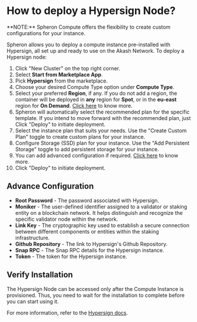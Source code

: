 
# How to deploy a Hypersign Node?

<Callout type="info">
  **NOTE:** Spheron Compute offers the flexibility to create custom
  configurations for your instance.
</Callout>

Spheron allows you to deploy a compute instance pre-installed with Hypersign, all set up and ready to use on the Akash Network.
To deploy a Hypersign node:

1. Click "New Cluster" on the top right corner.
2. Select **Start from Marketplace App**.
3. Pick **Hypersign** from the marketplace.
4. Choose your desired Compute Type option under **Compute Type**.
5. Select your preferred **Region**, if any. If you do not add a region, the container will be deployed in **any** region for **Spot**, or in the **eu-east** region for **On Demand**. [Click here](/compute/cluster/#region) to know more.
6. Spheron will automatically select the recommended plan for the specific template. If you intend to move forward with the recommended plan, just Click "Deploy" to initiate deployment.
7. Select the instance plan that suits your needs. Use the "Create Custom Plan" toggle to create custom plans for your instance.
8. Configure Storage (SSD) plan for your instance. Use the "Add Persistent Storage" toggle to add persistent storage for your instance.
9. You can add advanced configuration if required. [Click here](/compute/cluster/#additional-configuration-1) to know more.
10. Click "Deploy" to initiate deployment.

## Advance Configuration

- **Root Password** - The password associated with Hypersign.
- **Moniker** - The user-defined identifier assigned to a validator or staking entity on a blockchain network. It helps distinguish and recognize the specific validator node within the network.
- **Link Key** - The cryptographic key used to establish a secure connection between different components or entities within the staking infrastructure.
- **Github Repository** - The link to Hypersign's Github Repository.
- **Snap RPC** - The Snap RPC details for the Hypersign instance.
- **Token** - The token for the Hypersign instance.

## Verify Installation

The Hypersign Node can be accessed only after the Compute Instance is provisioned.
Thus, you need to wait for the installation to complete before you can start using it.

For more information, refer to the [Hypersign docs](https://docs.hypersign.id/).

<Navigation name="Deploy Hypersign Node" />
